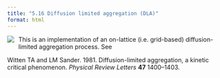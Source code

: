 ```yaml
---
title: "5.16 Diffusion limited aggregation (DLA)"
format: html
---
```


[![](5.16-onlattice-dla.png)](5.16-onlattice-dla.nlogo){style="float:left; margin-right:10px; margin-bottom:5px;"} This is an implementation of an on-lattice (i.e. grid-based) diffusion-limited aggregation process. See

Witten TA and LM Sander. 1981. Diffusion-limited aggregation, a kinetic critical phenomenon. _Physical Review Letters_ **47** 1400–1403.